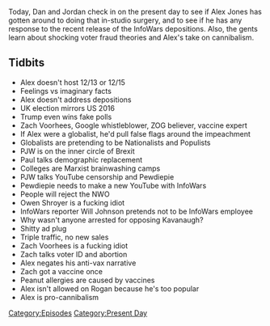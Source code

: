 {{Episode
    | title             = December 13-16, 2019
    | caption           = [https://knowledgefight.libsyn.com/knowledge-fight-december-13-16-2019 Listen to this episode on Libsyn]
    | episodeNumber     = 379
    | length            = 02:05:43
    | airDate           = December 18, 2019
    | coverageStartDate = December 13, 2019
    | coverageEndDate   = December 16, 2019
    | episodeType       = [[:Category:Present Day|Present Day]]
    | appearance        = [[Zach Voorhees]], [[Paul Joseph Watson]], [[Pewdiepie]], [[Owen Shroyer]], [[Will Johnson]], [[Brett Kavanaugh]], [[Joe Rogan]]
    | oocDrop           = Merry Christmas from InfoWars
    | previousEpisode   = [[378: Formulaic Objections Part 2]]
    | nextEpisode       = [[380: December 19-20, 2019]]
}}

{{Stub}}

Today, Dan and Jordan check in on the present day to see if Alex Jones has gotten around to doing that in-studio surgery, and to see if he has any response to the recent release of the InfoWars depositions. Also, the gents learn about shocking voter fraud theories and Alex's take on cannibalism.

==Tidbits==

*Alex doesn't host 12/13 or 12/15
*Feelings vs imaginary facts
*Alex doesn't address depositions
*UK election mirrors US 2016
*Trump even wins fake polls
*Zach Voorhees, Google whistleblower, ZOG believer, vaccine expert
*If Alex were a globalist, he'd pull false flags around the impeachment
*Globalists are pretending to be Nationalists and Populists
*PJW is on the inner circle of Brexit
*Paul talks demographic replacement
*Colleges are Marxist brainwashing camps
*PJW talks YouTube censorship and Pewdiepie
*Pewdiepie needs to make a new YouTube with InfoWars
*People will reject the NWO
*Owen Shroyer is a fucking idiot
*InfoWars reporter Will Johnson pretends not to be InfoWars employee
*Why wasn't anyone arrested for opposing Kavanaugh?
*Shitty ad plug
*Triple traffic, no new sales
*Zach Voorhees is a fucking idiot
*Zach talks voter ID and abortion
*Alex negates his anti-vax narrative
*Zach got a vaccine once
*Peanut allergies are caused by vaccines
*Alex isn't allowed on Rogan because he's too popular
*Alex is pro-cannibalism

[[Category:Episodes]]
[[Category:Present Day]]
